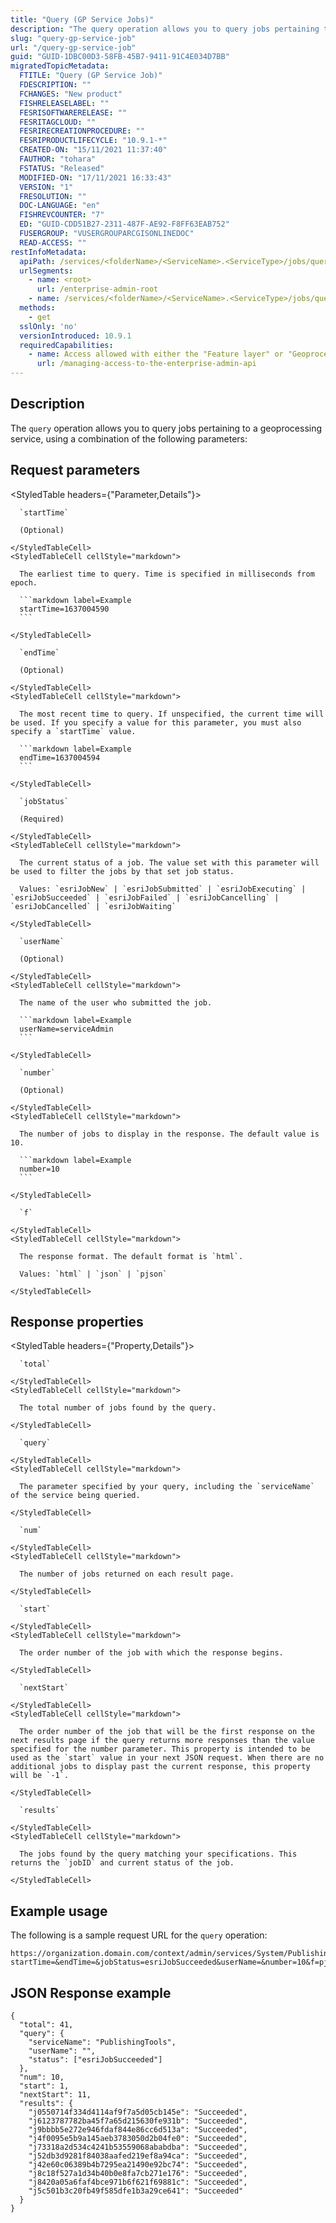 ```yaml
---
title: "Query (GP Service Jobs)"
description: "The query operation allows you to query jobs pertaining to a geoprocessing service."
slug: "query-gp-service-job"
url: "/query-gp-service-job"
guid: "GUID-1DBC00D3-58FB-45B7-9411-91C4E034D7BB"
migratedTopicMetadata:
  FTITLE: "Query (GP Service Job)"
  FDESCRIPTION: ""
  FCHANGES: "New product"
  FISHRELEASELABEL: ""
  FESRISOFTWARERELEASE: ""
  FESRITAGCLOUD: ""
  FESRIRECREATIONPROCEDURE: ""
  FESRIPRODUCTLIFECYCLE: "10.9.1-*"
  CREATED-ON: "15/11/2021 11:37:40"
  FAUTHOR: "tohara"
  FSTATUS: "Released"
  MODIFIED-ON: "17/11/2021 16:33:43"
  VERSION: "1"
  FRESOLUTION: ""
  DOC-LANGUAGE: "en"
  FISHREVCOUNTER: "7"
  ED: "GUID-CDD51B27-2311-487F-AE92-F8FF63EAB752"
  FUSERGROUP: "VUSERGROUPARCGISONLINEDOC"
  READ-ACCESS: ""
restInfoMetadata:
  apiPath: /services/<folderName>/<ServiceName>.<ServiceType>/jobs/query
  urlSegments:
    - name: <root>
      url: /enterprise-admin-root
    - name: /services/<folderName>/<ServiceName>.<ServiceType>/jobs/query
  methods:
    - get
  sslOnly: 'no'
  versionIntroduced: 10.9.1
  requiredCapabilities:
    - name: Access allowed with either the "Feature layer" or "Geoprocessing" privileges, or the Publisher role
      url: /managing-access-to-the-enterprise-admin-api
---
```


## Description

The `query` operation allows you to query jobs pertaining to a geoprocessing service, using a combination of the following parameters:


## Request parameters 

<StyledTable headers={"Parameter,Details"}>
  <StyledTableRow>
    <StyledTableCell cellStyle="markdown">

      `startTime` 

      (Optional)

    </StyledTableCell>
    <StyledTableCell cellStyle="markdown">

      The earliest time to query. Time is specified in milliseconds from epoch.

      ```markdown label=Example
      startTime=1637004590
      ```

    </StyledTableCell>
  </StyledTableRow>
  <StyledTableRow>
    <StyledTableCell cellStyle="markdown">

      `endTime` 

      (Optional)

    </StyledTableCell>
    <StyledTableCell cellStyle="markdown">

      The most recent time to query. If unspecified, the current time will be used. If you specify a value for this parameter, you must also specify a `startTime` value.

      ```markdown label=Example
      endTime=1637004594
      ```

    </StyledTableCell>
  </StyledTableRow>
  <StyledTableRow>
    <StyledTableCell cellStyle="markdown">

      `jobStatus` 

      (Required)

    </StyledTableCell>
    <StyledTableCell cellStyle="markdown">

      The current status of a job. The value set with this parameter will be used to filter the jobs by that set job status.

      Values: `esriJobNew` | `esriJobSubmitted` | `esriJobExecuting` | `esriJobSucceeded` | `esriJobFailed` | `esriJobCancelling` | `esriJobCancelled` | `esriJobWaiting`

    </StyledTableCell>
  </StyledTableRow>
  <StyledTableRow>
    <StyledTableCell cellStyle="markdown">

      `userName` 

      (Optional)

    </StyledTableCell>
    <StyledTableCell cellStyle="markdown">

      The name of the user who submitted the job.

      ```markdown label=Example
      userName=serviceAdmin
      ```

    </StyledTableCell>
  </StyledTableRow>
  <StyledTableRow>
    <StyledTableCell cellStyle="markdown">

      `number` 

      (Optional)

    </StyledTableCell>
    <StyledTableCell cellStyle="markdown">

      The number of jobs to display in the response. The default value is 10.

      ```markdown label=Example
      number=10
      ```

    </StyledTableCell>
  </StyledTableRow>
  <StyledTableRow>
    <StyledTableCell cellStyle="markdown">

      `f` 

    </StyledTableCell>
    <StyledTableCell cellStyle="markdown">

      The response format. The default format is `html`.

      Values: `html` | `json` | `pjson`

    </StyledTableCell>
  </StyledTableRow>
</StyledTable>


## Response properties

<StyledTable headers={"Property,Details"}>
  <StyledTableRow>
    <StyledTableCell cellStyle="markdown">

      `total` 

    </StyledTableCell>
    <StyledTableCell cellStyle="markdown">

      The total number of jobs found by the query.

    </StyledTableCell>
  </StyledTableRow>
  <StyledTableRow>
    <StyledTableCell cellStyle="markdown">

      `query` 

    </StyledTableCell>
    <StyledTableCell cellStyle="markdown">

      The parameter specified by your query, including the `serviceName` of the service being queried.

    </StyledTableCell>
  </StyledTableRow>
  <StyledTableRow>
    <StyledTableCell cellStyle="markdown">

      `num` 

    </StyledTableCell>
    <StyledTableCell cellStyle="markdown">

      The number of jobs returned on each result page.

    </StyledTableCell>
  </StyledTableRow>
  <StyledTableRow>
    <StyledTableCell cellStyle="markdown">

      `start` 

    </StyledTableCell>
    <StyledTableCell cellStyle="markdown">

      The order number of the job with which the response begins.

    </StyledTableCell>
  </StyledTableRow>
  <StyledTableRow>
    <StyledTableCell cellStyle="markdown">

      `nextStart` 

    </StyledTableCell>
    <StyledTableCell cellStyle="markdown">

      The order number of the job that will be the first response on the next results page if the query returns more responses than the value specified for the number parameter. This property is intended to be used as the `start` value in your next JSON request. When there are no additional jobs to display past the current response, this property will be `-1`.

    </StyledTableCell>
  </StyledTableRow>
  <StyledTableRow>
    <StyledTableCell cellStyle="markdown">

      `results` 

    </StyledTableCell>
    <StyledTableCell cellStyle="markdown">

      The jobs found by the query matching your specifications. This returns the `jobID` and current status of the job.

    </StyledTableCell>
  </StyledTableRow>
</StyledTable>


## Example usage

The following is a sample request URL for the `query` operation:

```other
https://organization.domain.com/context/admin/services/System/PublishingTools.GPServer/jobs/query?startTime=&endTime=&jobStatus=esriJobSucceeded&userName=&number=10&f=pjson
```

## JSON Response example

```other
{
  "total": 41,
  "query": {
    "serviceName": "PublishingTools",
    "userName": "",
    "status": ["esriJobSucceeded"]
  },
  "num": 10,
  "start": 1,
  "nextStart": 11,
  "results": {
    "j0550714f334d4114af9f7a5d05cb145e": "Succeeded",
    "j6123787782ba45f7a65d215630fe931b": "Succeeded",
    "j9bbbb5e272e946fdaf844e86cc6d513a": "Succeeded",
    "j4f0095e5b9a145aeb3783050d2b04fe0": "Succeeded",
    "j73318a2d534c4241b53559068ababdba": "Succeeded",
    "j52db3d9281f84038aafed219ef8a94ca": "Succeeded",
    "j42e60c06389b4b7295ea21490e92bc74": "Succeeded",
    "j8c18f527a1d34b40b0e8fa7cb271e176": "Succeeded",
    "j8420a05a6faf4bce971b6f621f69881c": "Succeeded",
    "j5c501b3c20fb49f585dfe1b3a29ce641": "Succeeded"
  }
}
```